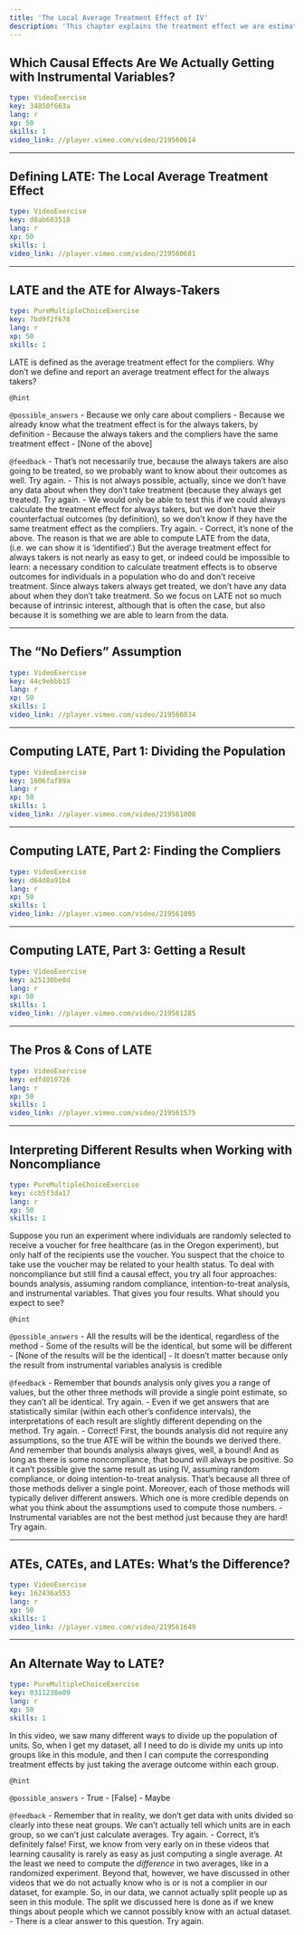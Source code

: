 ```yaml
---
title: 'The Local Average Treatment Effect of IV'
description: 'This chapter explains the treatment effect we are estimating with the instrumental variables method - LATE, or the Local Average Treatment Effect'
---
```


## Which Causal Effects Are We Actually Getting with Instrumental Variables?

```yaml
type: VideoExercise
key: 34850f663a
lang: r
xp: 50
skills: 1
video_link: //player.vimeo.com/video/219560614
```


---

## Defining LATE: The Local Average Treatment Effect

```yaml
type: VideoExercise
key: d8ab603518
lang: r
xp: 50
skills: 1
video_link: //player.vimeo.com/video/219560681
```


---

## LATE and the ATE for Always-Takers

```yaml
type: PureMultipleChoiceExercise
key: 7bd9f2f678
lang: r
xp: 50
skills: 1
```

LATE is defined as the average treatment effect for the compliers. Why don't we define and report an average treatment effect for the always takers?

`@hint`


`@possible_answers`
- Because we only care about compliers
- Because we already know what the treatment effect is for the always takers, by definition
- Because the always takers and the compliers have the same treatment effect
- [None of the above]

`@feedback`
- That's not necessarily true, because the always takers are also going to be treated, so we probably want to know about their outcomes as well. Try again.
- This is not always possible, actually, since we don't have any data about when they don't take treatment (because they always get treated). Try again.
- We would only be able to test this if we could always calculate the treatment effect for always takers, but we don't have their counterfactual outcomes (by definition), so we don't know if they have the same treatment effect as the compliers. Try again.
- Correct, it's none of the above. The reason is that we are able to compute LATE from the data, (i.e. we can show it is 'identified'.) But the average treatment effect for always takers is not nearly as easy to get, or indeed could be impossible to learn: a necessary condition to calculate treatment effects is to observe outcomes for individuals in a population who do and don’t receive treatment. Since always takers always get treated, we don’t have any data about when they don’t take treatment. So we focus on LATE not so much because of intrinsic interest, although that is often the case, but also because it is something we are able to learn from the data.

---

## The "No Defiers" Assumption

```yaml
type: VideoExercise
key: 44c9ebbb15
lang: r
xp: 50
skills: 1
video_link: //player.vimeo.com/video/219560834
```


---

## Computing LATE, Part 1: Dividing the Population

```yaml
type: VideoExercise
key: 1606faf89a
lang: r
xp: 50
skills: 1
video_link: //player.vimeo.com/video/219561008
```


---

## Computing LATE, Part 2: Finding the Compliers

```yaml
type: VideoExercise
key: d64d8a91b4
lang: r
xp: 50
skills: 1
video_link: //player.vimeo.com/video/219561095
```


---

## Computing LATE, Part 3: Getting a Result

```yaml
type: VideoExercise
key: a25130be8d
lang: r
xp: 50
skills: 1
video_link: //player.vimeo.com/video/219561285
```


---

## The Pros & Cons of LATE

```yaml
type: VideoExercise
key: edfd010726
lang: r
xp: 50
skills: 1
video_link: //player.vimeo.com/video/219561575
```


---

## Interpreting Different Results when Working with Noncompliance

```yaml
type: PureMultipleChoiceExercise
key: ccb5f3da17
lang: r
xp: 50
skills: 1
```

Suppose you run an experiment where individuals are randomly selected to receive a voucher for free healthcare (as in the Oregon experiment), but only half of the recipients use the voucher. You suspect that the choice to take use the voucher may be related to your health status. To deal with noncompliance but still find a causal effect, you try all four approaches: bounds analysis, assuming random compliance, intention-to-treat analysis, and instrumental variables. That gives you four results. What should you expect to see?

`@hint`


`@possible_answers`
- All the results will be the identical, regardless of the method
- Some of the results will be the identical, but some will be different
- [None of the results will be the identical]
- It doesn’t matter because only the result from instrumental variables analysis is credible

`@feedback`
- Remember that bounds analysis only gives you a range of values, but the other three methods will provide a single point estimate, so they can't all be identical. Try again.
- Even if we get answers that are statistically similar (within each other's confidence intervals), the interpretations of each result are slightly different depending on the method. Try again.
- Correct! First, the bounds analysis did not require any assumptions, so the true ATE will be within the bounds we derived there. And remember that bounds analysis always gives, well, a bound! And as long as there is some noncompliance, that bound will always be positive. So it can’t possible give the same result as using IV, assuming random compliance, or doing intention-to-treat analysis. That’s because all three of those methods deliver a single point. Moreover, each of those methods will typically deliver different answers. Which one is more credible depends on what you think about the assumptions used to compute those numbers.
- Instrumental variables are not the best method just because they are hard! Try again.

---

## ATEs, CATEs, and LATEs: What's the Difference?

```yaml
type: VideoExercise
key: 162436a553
lang: r
xp: 50
skills: 1
video_link: //player.vimeo.com/video/219561649
```


---

## An Alternate Way to LATE?

```yaml
type: PureMultipleChoiceExercise
key: 0311238e09
lang: r
xp: 50
skills: 1
```

In this video, we saw many different ways to divide up the population of units. So, when I get my dataset, all I need to do is divide my units up into groups like in this module, and then I can compute the corresponding treatment effects by just taking the average outcome within each group.

`@hint`


`@possible_answers`
- True
- [False]
- Maybe

`@feedback`
- Remember that in reality, we don't get data with units divided so clearly into these neat groups. We can't actually tell which units are in each group, so we can't just calculate averages. Try again.
- Correct, it's definitely false! First, we know from very early on in these videos that learning causality is rarely as easy as just computing a single average. At the least we need to compute the *difference* in two averages, like in a randomized experiment. Beyond that, however, we have discussed in other videos that we do not actually know who is or is not a complier in our dataset, for example. So, in our data, we cannot actually split people up as seen in this module. The split we discussed here is done as if we knew things about people which we cannot possibly know with an actual dataset.
- There is a clear answer to this question. Try again.
